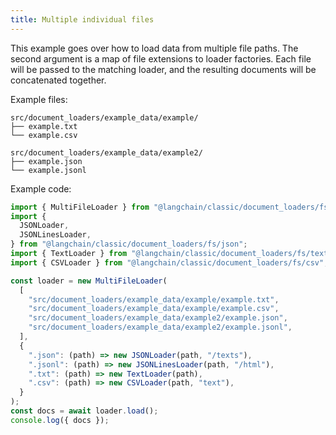 ```yaml
---
title: Multiple individual files
---
```


This example goes over how to load data from multiple file paths. The second argument is a map of file extensions to loader factories. Each file will be passed to the matching loader, and the resulting documents will be concatenated together.

Example files:

```text
src/document_loaders/example_data/example/
├── example.txt
└── example.csv

src/document_loaders/example_data/example2/
├── example.json
└── example.jsonl
```

Example code:

```typescript
import { MultiFileLoader } from "@langchain/classic/document_loaders/fs/multi_file";
import {
  JSONLoader,
  JSONLinesLoader,
} from "@langchain/classic/document_loaders/fs/json";
import { TextLoader } from "@langchain/classic/document_loaders/fs/text";
import { CSVLoader } from "@langchain/classic/document_loaders/fs/csv";

const loader = new MultiFileLoader(
  [
    "src/document_loaders/example_data/example/example.txt",
    "src/document_loaders/example_data/example/example.csv",
    "src/document_loaders/example_data/example2/example.json",
    "src/document_loaders/example_data/example2/example.jsonl",
  ],
  {
    ".json": (path) => new JSONLoader(path, "/texts"),
    ".jsonl": (path) => new JSONLinesLoader(path, "/html"),
    ".txt": (path) => new TextLoader(path),
    ".csv": (path) => new CSVLoader(path, "text"),
  }
);
const docs = await loader.load();
console.log({ docs });
```
